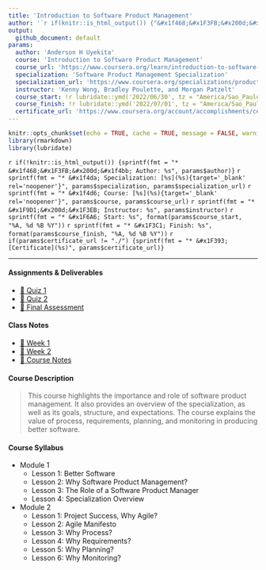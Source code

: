 ```yaml
---
title: 'Introduction to Software Product Management'
author: '`r if(knitr::is_html_output()) {"&#x1f468;&#x1F3FB;&#x200d;&#x1f4bb; Anderson H Uyekita"} else {NULL}`'
output:
  github_document: default
params:
  author: 'Anderson H Uyekita'
  course: 'Introduction to Software Product Management'
  course_url: 'https://www.coursera.org/learn/introduction-to-software-product-management'
  specialization: 'Software Product Management Specialization'
  specialization_url: 'https://www.coursera.org/specializations/product-management'
  instructor: 'Kenny Wong, Bradley Poulette, and Morgan Patzelt'
  course_start: !r lubridate::ymd('2022/06/30', tz = "America/Sao_Paulo")
  course_finish: !r lubridate::ymd('2022/07/01', tz = "America/Sao_Paulo")
  certificate_url: 'https://www.coursera.org/account/accomplishments/certificate/F7SS7CCLHKJM'
---
```


```r
knitr::opts_chunk$set(echo = TRUE, cache = TRUE, message = FALSE, warning = FALSE)
library(rmarkdown)
library(lubridate)
```

`r if(!knitr::is_html_output()) {sprintf(fmt = "* &#x1f468;&#x1F3FB;&#x200d;&#x1f4bb; Author: %s", params$author)}`
`r sprintf(fmt = "* &#x1f4da; Specialization: [%s](%s){target='_blank' rel='noopener'}", params$specialization, params$specialization_url)`
`r sprintf(fmt = "* &#x1f4d6; Course: [%s](%s){target='_blank' rel='noopener'}", params$course, params$course_url)`
    `r sprintf(fmt = "* &#x1F9D1;&#x200d;&#x1F3EB; Instructor: %s", params$instructor)`
    `r sprintf(fmt = "* &#x1F6A6; Start: %s", format(params$course_start, "%A, %d %B %Y"))`
    `r sprintf(fmt = "* &#x1F3C1; Finish: %s", format(params$course_finish, "%A, %d %B %Y"))`
`r if(params$certificate_url != "./") {sprintf(fmt = "* &#x1F393; [Certificate](%s)", params$certificate_url)}`

--------------------------------------------------------------------------------

#### Assignments & Deliverables

* [&#x1F4DD; Quiz 1](./Week 1/quiz-1_introduction-to-software-product-management.md)
* [&#x1F4DD; Quiz 2](./Week 2/quiz-2_introduction-to-software-product-management.md)
* [&#x1F680; Final Assessment](./Week 2/final-assessment_introduction-to-software-product-management.md)


#### Class Notes

* [&#x1F4C6; Week 1](./Week 1)
* [&#x1F4C6; Week 2](./Week 2)
* [&#x1F4D1; Course Notes](https://github.com/AndersonUyekita/introduction-to-software-product-management/blob/main/resources/c1-course-notes-introduction-to-software-product-management.pdf)

#### Course Description

> This course highlights the importance and role of software product management. It also provides an overview of the specialization, as well as its goals, structure, and expectations. The course explains the value of process, requirements, planning, and monitoring in producing better software.


#### Course Syllabus

* Module 1
    * Lesson 1: Better Software
    * Lesson 2: Why Software Product Management?
    * Lesson 3: The Role of a Software Product Manager
    * Lesson 4: Specialization Overview
* Module 2
    * Lesson 1: Project Success, Why Agile?
    * Lesson 2: Agile Manifesto
    * Lesson 3: Why Process?
    * Lesson 4: Why Requirements?
    * Lesson 5: Why Planning?
    * Lesson 6: Why Monitoring?
